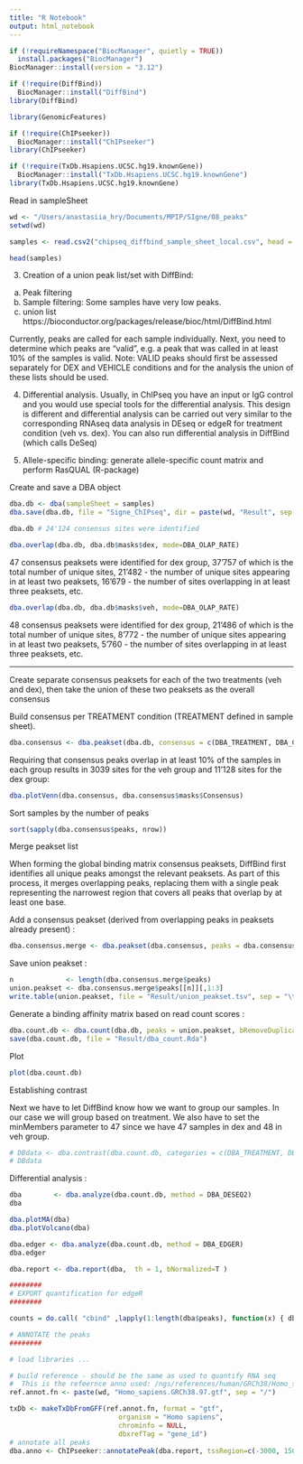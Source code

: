 ```yaml
---
title: "R Notebook"
output: html_notebook
---
```


```r
if (!requireNamespace("BiocManager", quietly = TRUE))
  install.packages("BiocManager")
BiocManager::install(version = "3.12")

if (!require(DiffBind))
  BiocManager::install("DiffBind")
library(DiffBind)  

library(GenomicFeatures)

if (!require(ChIPseeker))
  BiocManager::install("ChIPseeker")
library(ChIPseeker) 

if (!require(TxDb.Hsapiens.UCSC.hg19.knownGene))
  BiocManager::install("TxDb.Hsapiens.UCSC.hg19.knownGene")
library(TxDb.Hsapiens.UCSC.hg19.knownGene)
```

Read in sampleSheet

```r
wd <- "/Users/anastasiia_hry/Documents/MPIP/SIgne/08_peaks"
setwd(wd)

samples <- read.csv2("chipseq_diffbind_sample_sheet_local.csv", head = T)[, -11]

head(samples)
```
3) Creation of a union peak list/set with DiffBind: 
  a) Peak filtering
  b) Sample filtering: Some samples have very low peaks.
  c) union list
https://bioconductor.org/packages/release/bioc/html/DiffBind.html

Currently, peaks are called for each sample individually. Next, you need to determine which peaks are “valid”, e.g. a peak that was called in at least 10% of the samples is valid. Note: VALID peaks should first be assessed separately for DEX and VEHICLE conditions and for the analysis the union of these lists should  be used.

4) Differential analysis. Usually, in ChIPseq you have an input or IgG control  and you would use special tools for the differential analysis. This design is different and differential analysis can be carried out very similar to the corresponding RNAseq data analysis in DEseq or edgeR for treatment condition (veh vs. dex). You can also run differential analysis in DiffBind (which calls DeSeq)

5) Allele-specific binding: generate allele-specific count matrix and perform RasQUAL (R-package)

Create and save a DBA object

```r
dba.db <- dba(sampleSheet = samples)
dba.save(dba.db, file = "Signe_ChIPseq", dir = paste(wd, "Result", sep = "/"))
```

```r
dba.db # 24'124 consensus sites were identified
```

```r
dba.overlap(dba.db, dba.db$masks$dex, mode=DBA_OLAP_RATE)
```
47 consensus peaksets were identified for dex group, 37'757 of which is the total number of unique sites, 21'482 - the number of unique sites appearing in at least two peaksets, 16'679 -  the number of sites overlapping in at least three peaksets, etc.

```r
dba.overlap(dba.db, dba.db$masks$veh, mode=DBA_OLAP_RATE)
```
48 consensus peaksets were identified for dex group, 21'486 of which is the total number of unique sites, 8'772 - the number of unique sites appearing in at least two peaksets, 5'760 -  the number of sites overlapping in at least three peaksets, etc.

----

Create separate consensus peaksets for each of the two treatments (veh and dex), then take the union of these two peaksets as the overall consensus

Build consensus per TREATMENT condition (TREATMENT defined in sample sheet). 

```r
dba.consensus <- dba.peakset(dba.db, consensus = c(DBA_TREATMENT, DBA_CONDITION), minOverlap = 0.1)
```

Requiring that consensus peaks overlap in at least 10% of the samples in each group results in 3039 sites for the veh group and 11'128 sites for the dex group:

```r
dba.plotVenn(dba.consensus, dba.consensus$masks$Consensus)
```

Sort samples by the number of peaks
```r
sort(sapply(dba.consensus$peaks, nrow))
```
Merge peakset list

When forming the global binding matrix consensus peaksets, DiffBind first identifies all unique
peaks amongst the relevant peaksets. As part of this process, it merges overlapping peaks,
replacing them with a single peak representing the narrowest region that covers all peaks
that overlap by at least one base. 

Add a consensus peakset (derived from overlapping peaks in peaksets already present) :

```r
dba.consensus.merge <- dba.peakset(dba.consensus, peaks = dba.consensus$masks$Consensus, minOverlap = 1)
```

Save union peakset :

```r
n             <- length(dba.consensus.merge$peaks)
union.peakset <- dba.consensus.merge$peaks[[n]][,1:3]
write.table(union.peakset, file = "Result/union_peakset.tsv", sep = "\t", row.names = F, col.names = F, quote = F)
```

Generate a binding affinity matrix based on read count scores :

```r
dba.count.db <- dba.count(dba.db, peaks = union.peakset, bRemoveDuplicates = F)  
save(dba.count.db, file = "Result/dba_count.Rda")
```

Plot
```r
plot(dba.count.db)
```

Establishing contrast

Next we have to let DiffBind know how we want to group our samples. In our case we will group based on treatment. We also have to set the minMembers parameter to 47 since we have 47 samples in dex and 48 in veh group.

```r
# DBdata <- dba.contrast(dba.count.db, categories = c(DBA_TREATMENT, DBA_CONDITION), minMembers = 47)
# DBdata
```

Differential analysis :

```r
dba        <- dba.analyze(dba.count.db, method = DBA_DESEQ2)
dba 
```

```r
dba.plotMA(dba)
dba.plotVolcano(dba)
```
```r
dba.edger <- dba.analyze(dba.count.db, method = DBA_EDGER)
dba.edger
```


```r
dba.report <- dba.report(dba,  th = 1, bNormalized=T )
```

```r
########
# EXPORT quantification for edgeR
########

counts = do.call( "cbind" ,lapply(1:length(dba$peaks), function(x) { dba$peaks[[x]]$Reads })) 
```

```r
# ANNOTATE the peaks 
########

# load libraries ...

# build reference - should be the same as used to quantify RNA seq
#  This is the refeernce anno used: /ngs/references/human/GRCh38/Homo_sapiens.GRCh38.97.gtf
ref.annot.fn <- paste(wd, "Homo_sapiens.GRCh38.97.gtf", sep = "/")

txDb <- makeTxDbFromGFF(ref.annot.fn, format = "gtf",
                           organism = "Homo sapiens",
                           chrominfo = NULL,
                           dbxrefTag = "gene_id")
# annotate all peaks
dba.anno <- ChIPseeker::annotatePeak(dba.report, tssRegion=c(-3000, 150), TxDb=txDb, level = "transcript", overlap = "all" )
```